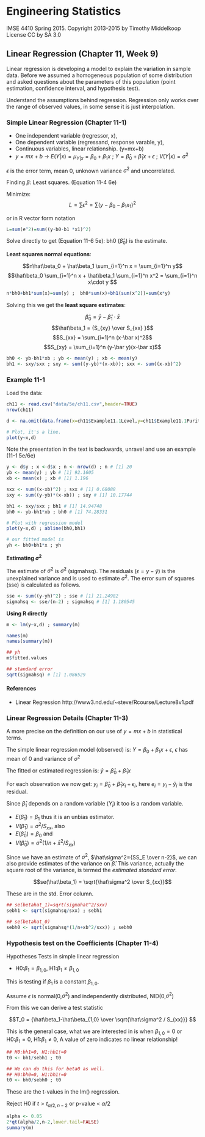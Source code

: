 # Engineering Statistics
IMSE 4410 Spring 2015. 
Copyright 2013-2015 by Timothy Middelkoop License CC by SA 3.0

## Linear Regression (Chapter 11, Week 9)

Linear regression is developing a model to explain the variation in sample data.  Before we assumed a homogeneous population of some distribution and asked questions about the parameters of this population (point estimation, confidence interval, and hypothesis test).

Understand the assumptions behind regression.  Regression only works over the range of observed values, in some sense it is just interpolation.

### Simple Linear Regression (Chapter 11-1)

* One independent variable (regressor, x), 
* One dependent variable (regressand, response varable, y), 
* Continuous variables, linear relationship. (y=mx+b)
* $y=mx+b$ -> $E(Y|x) = \mu_{Y|x} = \beta_0+\beta_1 x$ ; $Y=\hat\beta_0+\hat\beta_1 x + \epsilon$ ; $V(Y|x) = \sigma^2$

$\epsilon$ is the error term, mean 0, unknown variance $\sigma^2$ and uncorrelated.

Finding $\beta$: Least squares. (Equation 11-4 6e)

Minimize: 
$$ L=\sum \epsilon^2=\sum (y-\beta_0-\beta_1 x_1)^2$$
 
or in R vector form notation
```r
L=sum(e^2)=sum((y-b0-b1 *x1)^2)
```

Solve directly to get (Equation 11-6 5e): bh0 ($\hat\beta_0$) is the estimate.

**Least squares normal equations**:

$$n\hat\beta_0 + \hat\beta_1 \sum_{i=1}^n x = \sum_{i=1}^n y$$
$$\hat\beta_0 \sum_{i=1}^n x + \hat\beta_1 \sum_{i=1}^n x^2 = \sum_{i=1}^n x\cdot y $$

```r
n*bh0+bh1*sum(x)=sum(y) ;  bh0*sum(x)+bh1(sum(x^2))=sum(x*y)
```

Solving this we get the **least square estimates**:

$$\hat\beta_0 = \bar y - \hat\beta_1 \cdot \bar x$$
$$\hat\beta_1 = {S_{xy} \over S_{xx} }$$
$$S_{xx} = \sum_{i=1}^n (x-\bar x)^2$$
$$S_{xy} = \sum_{i=1}^n (y-\bar y)(x-\bar x)$$

```r
bh0 <- yb-bh1*xb ; yb <- mean(y) ; xb <- mean(y)
bh1 <- sxy/sxx ; sxy <- sum((y-yb)*(x-xb)); sxx <- sum((x-xb)^2)
```

### Example 11-1
Load the data:
```r
ch11 <- read.csv("data/5e/ch11.csv",header=TRUE)
nrow(ch11)

d <- na.omit(data.frame(x=ch11$Example11.1Level,y=ch11$Example11.1Purity)) ; n <- nrow(d) ; n # [1] 20

# Plot, it's a line.
plot(y~x,d)

```

Note the presentation in the text is backwards, unravel and use an example (11-1 5e/6e)


```r
y <- d$y ; x <-d$x ; n <- nrow(d) ; n # [1] 20
yb <- mean(y) ; yb # [1] 92.1605 
xb <- mean(x) ; xb # [1] 1.196

sxx <- sum((x-xb)^2) ; sxx # [1] 0.68088
sxy <- sum((y-yb)*(x-xb)) ; sxy # [1] 10.17744

bh1 <- sxy/sxx ; bh1 # [1] 14.94748
bh0 <- yb-bh1*xb ; bh0 # [1] 74.28331

# Plot with regression model
plot(y~x,d) ; abline(bh0,bh1)

# our fitted model is 
yh <- bh0+bh1*x ; yh
```

**Estimating $\sigma^2$**

The estimate of $\sigma^2$ is $\hat\sigma^2$ (sigmahsq). The residuals ($\epsilon=y-\hat y$) is the unexplained variance and is used to estimate $\sigma^2$. The error sum of squares (sse) is calculated as follows.  

```r
sse <- sum((y-yh)^2) ; sse # [1] 21.24982
sigmahsq <- sse/(n-2) ; sigmahsq # [1] 1.180545
```

**Using R directly**

```r

m <- lm(y~x,d) ; summary(m)

names(m)
names(summary(m))

## yh
m$fitted.values

## standard error
sqrt(sigmahsq) # [1] 1.086529

```

#### References
* Linear Regression http://www3.nd.edu/~steve/Rcourse/Lecture8v1.pdf


### Linear Regression Details (Chapter 11-3)

A more precise on the definition on our use of $y=mx+b$ in statistical terms.

The simple linear regression model (observed) is: $Y = \beta_0 + \beta_1 x + \epsilon$,
$\epsilon$ has mean of $0$ and variance of $\sigma^2$

The fitted or estimated regression is: $\hat y = \hat\beta_0 + \hat\beta_1 x$

For each observation we now get: $y_i = \hat\beta_0 + \hat\beta_1 x_i + \epsilon_i$, here
 $e_i = y_i-\hat y_i$ is the residual.

Since $\hat\beta_1$ depends on a random variable ($Y_i$) it too is a random variable.

* $E(\hat\beta_1)=\beta_1$ thus it is an unbias estimator.
* $V(\hat\beta_1)=\sigma^2/S_{xx}$, also
* $E(\hat\beta_0)=\beta_0$ and 
* $V(\hat\beta_0)=\sigma^2(1/n+\bar x^2/S_{xx})$

Since we have an estimate of $\sigma^2$, $\hat\sigma^2={SS_E \over n-2}$, we can also provide estimates of the variance on $\hat\beta$. This variance, actually the square root of the variance, 
is termed the *estimated standard error*.

$$se(\hat\beta_1) = \sqrt{\hat\sigma^2 \over S_{xx}}$$

These are in the std. Error column.


```r

## se(betahat_1)=sqrt(sigmahat^2/sxx)
sebh1 <- sqrt(sigmahsq/sxx) ; sebh1

## se(betahat_0)
sebh0 <- sqrt(sigmahsq*(1/n+xb^2/sxx)) ; sebh0
```

### Hypothesis test on the Coefficients (Chapter 11-4)

Hypotheses Tests in simple linear regression

* H0:$\beta_1=\beta_{1,0}$, H1:$\beta_1 \ne \beta_{1,0}$

This is testing if $\beta_1$ is a constant $\beta_{1,0}$.

Assume $\epsilon$ is normal($0$,$\sigma^2$) and independently distributed, NID($0$,$\sigma^2$)

From this we can derive a test statistic

$$T_0 = {\hat\beta_1-\hat\beta_{1,0} \over \sqrt{\hat\sigma^2 / S_{xx}}} $$

This is the general case, what we are interested in is when $\beta_{1,0}=0$ or
H0:$\beta_1 = 0$, H1:$\beta_1 \ne 0$,
A value of zero indicates no linear relationship!

```r
## H0:bh1=0, H1:hb1!=0
t0 <- bh1/sebh1 ; t0

## We can do this for beta0 as well.
## H0:bh0=0, H1:bh1!=0
t0 <- bh0/sebh0 ; t0
```

These are the t-values in the lm() regression.

Reject H0 if $t>t_{\alpha/2,n-2}$ or p-value < $\alpha/2$

```r
alpha <- 0.05
2*qt(alpha/2,n-2,lower.tail=FALSE)
summary(m)
```

